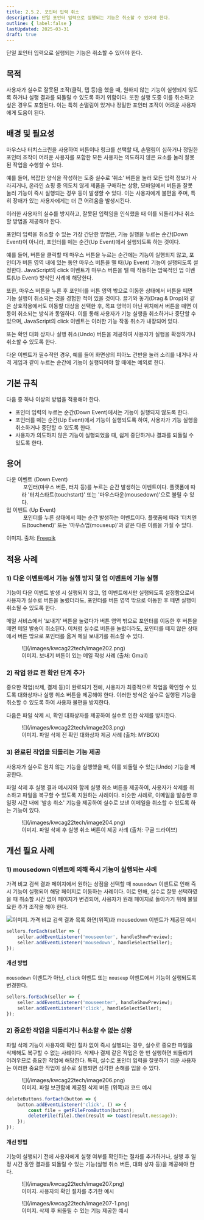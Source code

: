 ```yaml
---
title: 2.5.2. 포인터 입력 취소
description: 단일 포인터 입력으로 실행되는 기능은 취소할 수 있어야 한다.
outline: { label:false }
lastUpdated: 2025-03-31
draft: true
---
```


<Aside title="검사 항목">
단일 포인터 입력으로 실행되는 기능은 취소할 수 있어야 한다.
</Aside>

## 목적
사용자가 실수로 잘못된 조작(클릭, 탭 등)을 했을 때, 원하지 않는 기능이 실행되지 않도록 하거나 실행 결과를 되돌릴 수 있도록 하기 위함이다. 또한 실행 도중 이를 취소하고 싶은 경우도 포함된다. 이는 특히 손떨림이 있거나 정밀한 포인터 조작이 어려운 사용자에게 도움이 된다.

##	배경 및 필요성
마우스나 터치스크린을 사용하여 버튼이나 링크를 선택할 때, 손떨림이 심하거나 정밀한 포인터 조작이 어려운 사용자를 포함한 모든 사용자는 의도하지 않은 요소를 눌러 잘못된 작업을 수행할 수 있다.

예를 들어, 복잡한 양식을 작성하는 도중 실수로 ‘취소’ 버튼을 눌러 모든 입력 정보가 사라지거나, 온라인 쇼핑 중 의도치 않게 제품을 구매하는 상황, 모바일에서 버튼을 잘못 눌러 기능이 즉시 실행되는 경우 등이 발생할 수 있다. 이는 사용자에게 불편을 주며, 특히 장애가 있는 사용자에게는 더 큰 어려움을 발생시킨다.

이러한 사용자의 실수를 방지하고, 잘못된 입력임을 인식했을 때 이를 되돌리거나 취소할 방법을 제공해야 한다.

포인터 입력을 취소할 수 있는 가장 간단한 방법은, 기능 실행을 누르는 순간(Down Event)이 아니라, 포인터를 떼는 순간(Up Event)에서 실행되도록 하는 것이다.

예를 들어, 버튼을 클릭할 때 마우스 버튼을 누르는 순간에는 기능이 실행되지 않고, 포인터가 버튼 영역 내에 있는 동안 마우스 버튼을 뗄 때(Up Event) 기능이 실행되도록 설정한다. JavaScript의 click 이벤트가 마우스 버튼을 뗄 때 작동하는 암묵적인 업 이벤트(Up Event) 방식인 사례에 해당한다. 

또한, 마우스 버튼을 누른 후 포인터를 버튼 영역 밖으로 이동한 상태에서 버튼을 떼면 기능 실행이 취소되는 것을 경험한 적이 있을 것이다. 끌기와 놓기(Drag & Drop)와 같은 상호작용에서도 이동할 대상을 선택한 후, 목표 영역이 아닌 위치에서 버튼을 떼면 이동이 취소되는 방식과 동일하다. 이를 통해 사용자가 기능 실행을 취소하거나 중단할 수 있으며, JavaScript의 click 이벤트는 이러한 기능 작동 취소가 내장되어 있다.

또는 확인 대화 상자나 실행 취소(Undo) 버튼을 제공하여 사용자가 실행을 확정하거나 취소할 수 있도록 한다.

다운 이벤트가 필수적인 경우, 예를 들어 화면상의 피아노 건반을 눌러 소리를 내거나 사격 게임과 같이 누르는 순간에 기능이 실행되어야 할 때에는 예외로 한다.

##	기본 규칙
다음 중 하나 이상의 방법을 적용해야 한다.
- 포인터 입력의 누르는 순간(Down Event)에서는 기능이 실행되지 않도록 한다.
- 포인터를 떼는 순간(Up Event)에서 기능이 실행되도록 하여, 사용자가 기능 실행을 취소하거나 중단할 수 있도록 한다.
- 사용자가 의도하지 않은 기능이 실행되었을 때, 쉽게 중단하거나 결과를 되돌릴 수 있도록 한다.

## 용어
<dl>
	<dt>다운 이벤트 (Down Event)</dt>
	<dd>
		<img src="/images/image200.png" alt="" class="desc-float" />
		포인터(마우스 버튼, 터치 등)를 누르는 순간 발생하는 이벤트이다. 플랫폼에 따라 '터치스타트(touchstart)' 또는 '마우스다운(mousedown)'으로 불릴 수 있다.
	</dd>
	<dt>업 이벤트 (Up Event)</dt>
	<dd>
		<img src="/images/image201.png" alt="" class="desc-float" />
		포인터를 누른 상태에서 떼는 순간 발생하는 이벤트이다. 플랫폼에 따라 '터치엔드(touchend)' 또는 '마우스업(mouseup)'과 같은 다른 이름을 가질 수 있다.
	</dd>
</dl>

이미지. 출처: [Freepik](https://www.freepik.com/free-vector/different-phone-hand-gestures-set_9649376.htm)


## 적용 사례

### 1)	다운 이벤트에서 기능 실행 방지 및 업 이벤트에 기능 실행
기능이 다운 이벤트 발생 시 실행되지 않고, 업 이벤트에서만 실행되도록 설정함으로써 사용자가 실수로 버튼을 눌렀더라도, 포인터를 버튼 영역 밖으로 이동한 후 떼면 실행이 취소될 수 있도록 한다.

메일 서비스에서 ‘보내기’ 버튼을 눌렀다가 버튼 영역 밖으로 포인터를 이동한 후 버튼을 떼면 메일 발송이 취소된다. 이처럼 실수로 버튼을 눌렀더라도, 포인터를 떼지 않은 상태에서 버튼 밖으로 포인터를 옮겨 메일 보내기를 취소할 수 있다.

<figure>
    ![](/images/kwcag22tech/image202.png)
    <figcaption>이미지. 보내기 버튼이 있는 메일 작성 사례 (출처: Gmail)</figcaption>
</figure>

### 2)	작업 완료 전 확인 단계 추가
중요한 작업(삭제, 결제 등)이 완료되기 전에, 사용자가 최종적으로 작업을 확인할 수 있도록 대화상자나 실행 취소 버튼을 제공해야 한다. 이러한 방식은 실수로 실행된 기능을 취소할 수 있도록 하여 사용자 불편을 방지한다.

다음은 파일 삭제 시, 확인 대화상자를 제공하여 실수로 인한 삭제를 방지한다.

<figure>
    ![](/images/kwcag22tech/image203.png)
    <figcaption>이미지. 파일 삭제 전 확인 대화상자 제공 사례 (출처: MYBOX)</figcaption>
</figure>

### 3)	완료된 작업을 되돌리는 기능 제공
사용자가 실수로 원치 않는 기능을 실행했을 때, 이를 되돌릴 수 있는(Undo) 기능을 제공한다.

파일 삭제 후 실행 결과 메시지와 함께 실행 취소 버튼을 제공하여, 사용자가 삭제를 취소하고 파일을 복구할 수 있도록 지원하는 사례이다. 비슷한 사례로, 이메일을 발송한 후 일정 시간 내에 '발송 취소' 기능을 제공하여 실수로 보낸 이메일을 취소할 수 있도록 하는 기능이 있다.

<figure>
    ![](/images/kwcag22tech/image204.png)
    <figcaption>이미지. 파일 삭제 후 실행 취소 버튼이 제공 사례 (출처: 구글 드라이브)</figcaption>
</figure>

## 개선 필요 사례
### 1)	mousedown 이벤트에 의해 즉시 기능이 실행되는 사례
가격 비교 검색 결과 페이지에서 원하는 상점을 선택할 때 `mousedown` 이벤트로 인해 즉시 기능이 실행되어 해당 페이지로 이동하는 사례이다. 이로 인해, 실수로 잘못 선택하였을 때 취소할 시간 없이 페이지가 변경되어, 사용자가 원래 페이지로 돌아가기 위해 불필요한 추가 조작을 해야 한다.

![이미지. 가격 비교 검색 결과 목록 화면(위쪽)과 `mousedown` 이벤트가 제공된 예시](/images/image205.png)

```javascript
sellers.forEach(seller => {
    seller.addEventListener('mouseenter', handleShowPreview);
    seller.addEventListener('mousedown', handleSelectSeller);
});
```

#### 개선 방법
`mousedown` 이벤트가 아닌, `click` 이벤트 또는 `mouseup` 이벤트에서 기능이 실행되도록 변경한다.
```javascript
sellers.forEach(seller => {
    seller.addEventListener('mouseenter', handleShowPreview);
    seller.addEventListener('click', handleSelectSeller);
});
```
### 2)	중요한 작업을 되돌리거나 취소할 수 없는 상황
파일 삭제 기능이 사용자의 확인 절차 없이 즉시 실행되는 경우, 실수로 중요한 파일을 삭제해도 복구할 수 없는 사례이다.
삭제나 결제 같은 작업은 한 번 실행하면 되돌리기 어려우므로 중요한 작업에 해당한다. 특히, 실수로 포인터 입력을 잘못하기 쉬운 사용자는 이러한 중요한 작업이 실수로 실행되면 심각한 손해를 입을 수 있다.

<figure>
    ![](/images/kwcag22tech/image206.png)
    <figcaption>이미지. 파일 보관함에 제공된 삭제 버튼 (위쪽)과 코드 예시</figcaption>
</figure>

```javascript
deleteButtons.forEach(button => {
    button.addEventListener('click', () => {
        const file = getFileFromButton(button);
        deleteFile(file).then(result => toast(result.message));
    });
});
```

#### 개선 방법
기능이 실행되기 전에 사용자에게 실행 여부를 확인하는 절차를 추가하거나, 실행 후 일정 시간 동안 결과를 되돌릴 수 있는 기능(실행 취소 버튼, 대화 상자 등)을 제공해야 한다.

<figure>
    ![](/images/kwcag22tech/image207.png)
    <figcaption>이미지. 사용자의 확인 절차를 추가한 예시</figcaption>
</figure>

<figure>
    ![](/images/kwcag22tech/image207-1.png)
    <figcaption>이미지. 삭제 후 되돌릴 수 있는 기능 제공한 예시</figcaption>
</figure>
